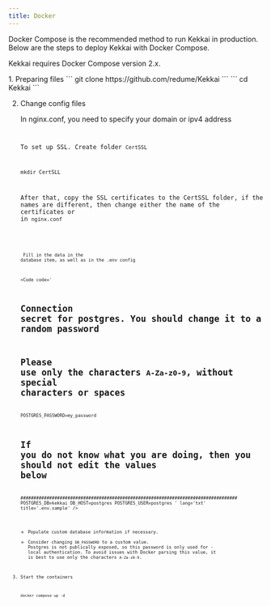 ```yaml
---
title: Docker
---
```


Docker Compose is the recommended method to run Kekkai in production. 
Below are the steps to deploy Kekkai with Docker Compose.

Kekkai requires Docker Compose version 2.x.



<Steps>
1. Preparing files
    ```
    git clone https://github.com/redume/Kekkai
    ```
    ```
    cd Kekkai
    ```

2. Change config files

    In nginx.conf, you need to specify your domain or ipv4 address
    <Code code='
    ...
    listen 443 ssl;
    server_name localhost; # Your domain
    ...
    ' lang='txt' title='nginx.conf' />


    To set up SSL. Create folder `CertSSL`
    ```
    mkdir CertSLL
    ```

    After that, copy the SSL certificates to the CertSSL folder, 
    if the names are different, 
    then change either the name of the certificates or in `nginx.conf`

    <Code code='
    ssl_certificate /etc/nginx/ssl/fullchain.pem;
    ssl_certificate_key /etc/nginx/ssl/privkey.pem;
    ' lang='txt' title='nginx.conf' />

    <Code code=
    "
    database: 
    user: 'DATABASE_USERNAME'
    password: 'DATABASE_PASSWORD'
    host: 'DATABASE_HOST'
    name: 'DATABASE_NAME'
    port: 5432
    ...
    " lang='yaml' title='config.sample.yaml' />
    Fill in the data in the database item, as well as in the .env config


    <Code code='
    # Connection secret for postgres. You should change it to a random password
    # Please use only the characters `A-Za-z0-9`, without special characters or spaces

    POSTGRES_PASSWORD=my_password

    # If you do not know what you are doing, then you should not edit the values below
    ###################################################################################
    POSTGRES_DB=kekkai
    DB_HOST=postgres
    POSTGRES_USER=postgres
    ' lang='txt' title='.env.sample' />

    - Populate custom database information if necessary.
    - Consider changing `DB_PASSWORD` to a custom value. 
    Postgres is not publically exposed, 
    so this password is only used for - local authentication. 
    To avoid issues with Docker parsing this value, 
    it is best to use only the characters `A-Za-z0-9`.

3. Start the containers
    ```shell
    docker compose up -d
    ```

</Steps>